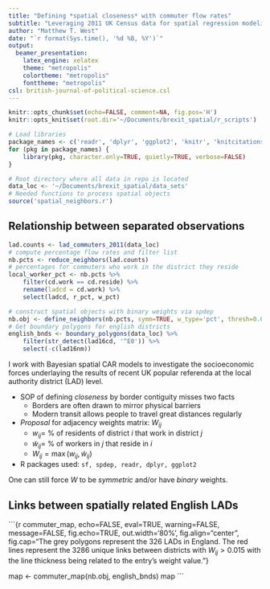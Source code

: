 ```yaml
---
title: "Defining *spatial closeness* with commuter flow rates"
subtitle: "Leveraging 2011 UK Census data for spatial regression modeling"
author: "Matthew T. West"
date: "`r format(Sys.time(), '%d %B, %Y')`"
output:
  beamer_presentation:
    latex_engine: xelatex
    theme: "metropolis"
    colortheme: "metropolis"
    fonttheme: "metropolis"
csl: british-journal-of-political-science.csl
---
```


```r
knitr::opts_chunk$set(echo=FALSE, comment=NA, fig.pos='H')
knitr::opts_knit$set(root.dir='~/Documents/brexit_spatial/r_scripts')
```

```r
# Load libraries
package_names <- c('readr', 'dplyr', 'ggplot2', 'knitr', 'knitcitations')
for (pkg in package_names) {
    library(pkg, character.only=TRUE, quietly=TRUE, verbose=FALSE)
}

# Root directory where all data in repo is located
data_loc <- '~/Documents/brexit_spatial/data_sets'
# Needed functions to process spatial objects
source('spatial_neighbors.r')
```

## Relationship between separated observations
```r
lad.counts <- lad_commuters_2011(data_loc)
# compute percentage flow rates and filter list
nb.pcts <- reduce_neighbors(lad.counts)
# percentages for commuters who work in the district they reside
local_worker_pct <- nb.pcts %>%
    filter(cd.work == cd.reside) %>%
    rename(ladcd = cd.work) %>%
    select(ladcd, r_pct, w_pct)

# construct spatial objects with binary weights via spdep
nb.obj <- define_neighbors(nb.pcts, symm=TRUE, w_type='pct', thresh=0.015)
# Get boundary polygons for english districts
english_bnds <- boundary_polygons(data_loc) %>%
    filter(str_detect(lad16cd, '^E0')) %>%
    select(-c(lad16nm))
```

I work with Bayesian spatial CAR models to investigate the socioeconomic forces underlaying the results of recent \alert{contentious} UK popular referenda at the local authority district (LAD) level. 

 - SOP of defining *closeness* by border contiguity misses two facts
    + Borders are often drawn to mirror physical barriers
    + Modern transit allows people to travel great distances regularly
 - *Proposal* for adjacency weights matrix: $W_{ij}$
    + $w_{ij} =$ % of residents of district $i$ that work in district $j$
    + $\tilde{w}_{ij} =$ % of workers in $j$ that reside in $i$
    + $W_{ij} = \max \left(w_{ij}, \tilde{w}_{ij} \right)$
 - R packages used: `sf, spdep, readr, dplyr, ggplot2`

One can still force $W$ to be *symmetric* and/or have *binary* weights.

## Links between spatially related English LADs
```{r commuter_map, echo=FALSE, eval=TRUE, warning=FALSE, message=FALSE, fig.echo=TRUE, out.width='80%', fig.align="center", fig.cap="The grey polygons represent the 326 LADs in England. The red lines represent the 3286 unique links between districts with $W_{ij} > 0.015$ with the line thickness being related to the entry's weight value."}

map <- commuter_map(nb.obj, english_bnds)
map
```
